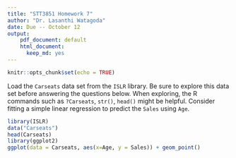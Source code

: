 ```yaml
---
title: "STT3851 Homework 7"
author: "Dr. Lasanthi Watagoda"
date: Due -- October 12
output: 
    pdf_document: default
    html_document:
      keep_md: yes
---
```


```r
knitr::opts_chunk$set(echo = TRUE)
```

Load the `Carseats` data set from the `ISLR` library. Be sure to explore this data set before answering the questions below. When exploring, the R commands such as `?Carseats`, `str()`, `head()` might be helpful. Consider fitting a simple linear regression to predict the `Sales` using `Age`. 

  \begin{enumerate}
    \item Obtain $\sum y_i,\quad \sum x_i, \quad \sum x_i^2,\quad \sum x_iy_i,\quad \sum y_i^2,\quad n \quad and \quad \sum {e_i}^2$ using R.
    \item Use the following four steps to check whether there is a linear relationship to exist between `Age` and `Sales`.
    
  \begin{enumerate}
  \item State the null and alternative hypothesis:
  \item Calculate the t test statistic using the quantities you computed above (Hint: First find $\hat{\beta_1}$ and MSE. Secondly find $SE({\hat{\beta_1}})$)
  \item Find the $p$-value using R. (I did not provide a command to do this in class.)
  \item Make the decision:
    \end{enumerate}
    
  \item Use the `lm()` function along with the `summary()` function to repeat the 4-step hypothesis test above
  \begin{enumerate}
  \item State the null and alternative hypothesis
  \item Get the t test statistic from the output
  \item Get the $p$-value from the output
  \item Make the decision
    \end{enumerate}
    
\end{enumerate}

```r
library(ISLR)
data("Carseats")
head(Carseats)
library(ggplot2)
ggplot(data = Carseats, aes(x=Age, y = Sales)) + geom_point()
```


